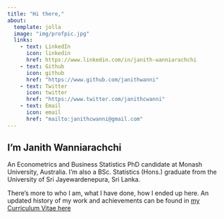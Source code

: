 ```yaml
---
title: "Hi there,"
about:
  template: jolla
  image: "img/profpic.jpg"  
  links:
    - text: LinkedIn
      icon: linkedin
      href: https://www.linkedin.com/in/janith-wanniarachchi
    - text: Github
      icon: github
      href: "https://www.github.com/janithwanni"
    - text: Twitter
      icon: twitter
      href: "https://www.twitter.com/janithcwanni"
    - text: Email
      icon: email
      href: "mailto:janithcwanni@gmail.com"
---
```

 
## I'm Janith Wanniarachchi

An Econometrics and Business Statistics PhD candidate at Monash University, Australia. I'm also a BSc. Statistics (Hons.) graduate from the University of Sri Jayewardenepura, Sri Lanka. 

There's more to who I am, what I have done, how I ended up here. An updated history of my work and achievements can be found in [my Curriculum Vitae here](Janith_Wanniarachchi_Portfolio.pdf)


